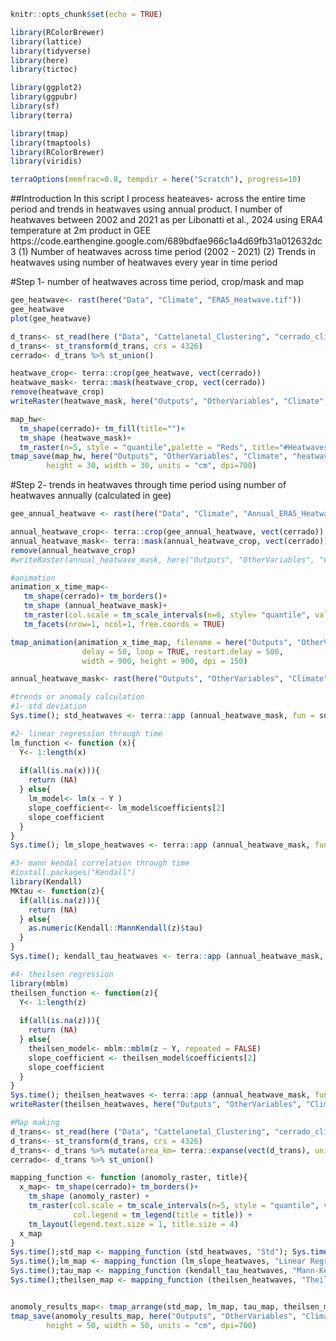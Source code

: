 ```r
knitr::opts_chunk$set(echo = TRUE)
```

```r
library(RColorBrewer)
library(lattice)
library(tidyverse)
library(here)
library(tictoc)

library(ggplot2)
library(ggpubr)
library(sf)
library(terra)

library(tmap)
library(tmaptools)
library(RColorBrewer)
library(viridis)

terraOptions(memfrac=0.8, tempdir = here("Scratch"), progress=10)
```
##Introduction
In this script I process heateaves- across the entire time period and trends in heatwaves using annual product.
I number of heatwaves between 2002 and 2021 as per Libonatti et al., 2024 using ERA4 temperature at 2m product in GEE
https://code.earthengine.google.com/689bdfae966c1a4d69fb31a012632dc3
(1) Number of heatwaves across time period (2002 - 2021)
(2) Trends in heatwaves using number of heatwaves every year in time period

#Step 1- number of heatwaves across time period, crop/mask and map
```r
gee_heatwave<- rast(here("Data", "Climate", "ERA5_Heatwave.tif"))
gee_heatwave
plot(gee_heatwave)

d_trans<- st_read(here ("Data", "Cattelanetal_Clustering", "cerrado_climate_zones.shp"))
d_trans<- st_transform(d_trans, crs = 4326)
cerrado<- d_trans %>% st_union()

heatwave_crop<- terra::crop(gee_heatwave, vect(cerrado))
heatwave_mask<- terra::mask(heatwave_crop, vect(cerrado))
remove(heatwave_crop)
writeRaster(heatwave_mask, here("Outputs", "OtherVariables", "Climate", "heatwaves_2002_2021.tif"))

map_hw<-   
  tm_shape(cerrado)+ tm_fill(title="")+
  tm_shape (heatwave_mask)+
  tm_raster(n=5, style = "quantile",palette = "Reds", title="#Heatwaves" ) 
tmap_save(map_hw, here("Outputs", "OtherVariables", "Climate", "heatwaves_2002_2021.png"),
        height = 30, width = 30, units = "cm", dpi=700)

```

#Step 2- trends in heatwaves through time period using number of heatwaves annually (calculated in gee)
```r
gee_annual_heatwave <- rast(here("Data", "Climate", "Annual_ERA5_Heatwave.tif"))

annual_heatwave_crop<- terra::crop(gee_annual_heatwave, vect(cerrado))
annual_heatwave_mask<- terra::mask(annual_heatwave_crop, vect(cerrado))
remove(annual_heatwave_crop)
#writeRaster(annual_heatwave_mask, here("Outputs", "OtherVariables", "Climate", "annual_heatwaves_2002_2021.tif"))

#animation
animation_x_time_map<-
   tm_shape(cerrado)+ tm_borders()+
   tm_shape (annual_heatwave_mask)+
   tm_raster(col.scale = tm_scale_intervals(n=6, style= "quantile", values = "OrRd")) +
   tm_facets(nrow=1, ncol=1, free.coords = TRUE) 

tmap_animation(animation_x_time_map, filename = here("Outputs", "OtherVariables", "Climate", "annual_heatwaves_2002_2021.gif"),
                delay = 50, loop = TRUE, restart.delay = 500,
                width = 900, height = 900, dpi = 150)

annual_heatwave_mask<- rast(here("Outputs", "OtherVariables", "Climate", "annual_heatwaves_2002_2021.tif"))

#trends or anomaly calculation
#1- std deviation
Sys.time(); std_heatwaves <- terra::app (annual_heatwave_mask, fun = sd); Sys.time()

#2- linear regression through time
lm_function <- function (x){
  Y<- 1:length(x)
  
  if(all(is.na(x))){
    return (NA)
  } else{
    lm_model<- lm(x ~ Y )
    slope_coefficient<- lm_model$coefficients[2]
    slope_coefficient
  }
}
Sys.time(); lm_slope_heatwaves <- terra::app (annual_heatwave_mask, fun = lm_function); Sys.time()

#3- mann kendal correlation through time
#install.packages("Kendall")
library(Kendall)
MKtau <- function(z){
  if(all(is.na(z))){
    return (NA)
  } else{
    as.numeric(Kendall::MannKendall(z)$tau)
  }
} 
Sys.time(); kendall_tau_heatwaves <- terra::app (annual_heatwave_mask, fun = MKtau); Sys.time()

#4- theilsen regression
library(mblm)
theilsen_function <- function(z){
  Y<- 1:length(z)
  
  if(all(is.na(z))){
    return (NA)
  } else{
    theilsen_model<- mblm::mblm(z ~ Y, repeated = FALSE)
    slope_coefficient <- theilsen_model$coefficients[2]
    slope_coefficient
  }
} 
Sys.time(); theilsen_heatwaves <- terra::app (annual_heatwave_mask, fun = theilsen_function); Sys.time()
writeRaster(theilsen_heatwaves, here("Outputs", "OtherVariables", "Climate", "theilsen_heatwaves.tif"))

#Map making
d_trans<- st_read(here ("Data", "Cattelanetal_Clustering", "cerrado_climate_zones.shp"))
d_trans<- st_transform(d_trans, crs = 4326)
d_trans<- d_trans %>% mutate(area_km= terra::expanse(vect(d_trans), unit="km"))
cerrado<- d_trans %>% st_union()

mapping_function <- function (anomoly_raster, title){
  x_map<- tm_shape(cerrado)+ tm_borders()+
    tm_shape (anomoly_raster) + 
    tm_raster(col.scale = tm_scale_intervals(n=5, style = "quantile", values = "OrRd"),
              col.legend = tm_legend(title = title)) +
    tm_layout(legend.text.size = 1, title.size = 4) 
  x_map
}
Sys.time();std_map <- mapping_function (std_heatwaves, "Std"); Sys.time()
Sys.time();lm_map <- mapping_function (lm_slope_heatwaves, "Linear Regression"); Sys.time()
Sys.time();tau_map <- mapping_function (kendall_tau_heatwaves, "Mann-Kendall"); Sys.time()
Sys.time();theilsen_map <- mapping_function (theilsen_heatwaves, "Theil-Sen Regression"); Sys.time()


anomoly_results_map<- tmap_arrange(std_map, lm_map, tau_map, theilsen_map, ncol =4, nrow= 1) 
tmap_save(anomoly_results_map, here("Outputs", "OtherVariables", "Climate", "anomoly_heatwaves_methods_results.png"),
        height = 50, width = 50, units = "cm", dpi=700)

```
